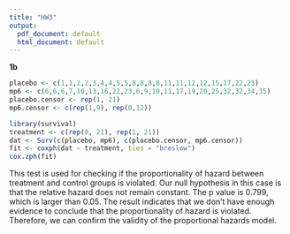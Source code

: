 ```yaml
---
title: "HW3"
output:
  pdf_document: default
  html_document: default
---
```


**1b**
```r
placebo <- c(1,1,2,2,3,4,4,5,5,8,8,8,8,11,11,12,12,15,17,22,23)
mp6 <- c(6,6,6,7,10,13,16,22,23,6,9,10,11,17,19,20,25,32,32,34,35)
placebo.censor <- rep(1, 21)
mp6.censor <- c(rep(1,9), rep(0,12))

library(survival)
treatment <- c(rep(0, 21), rep(1, 21))
dat <- Surv(c(placebo, mp6), c(placebo.censor, mp6.censor))
fit <- coxph(dat ~ treatment, ties = "breslow")
cox.zph(fit)


```

This test is used for checking if the proportionality of hazard between treatment and control groups is violated. Our null hypothesis in this case is that the relative hazard does not remain constant. The p value is 0.799, which is larger than 0.05. The result indicates that we don't have enough evidence to conclude that the proportionality of hazard is violated. Therefore, we can confirm the validity of the proportional hazards model.